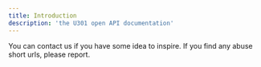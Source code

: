 ```yaml
---
title: Introduction
description: 'the U301 open API documentation'
---
```



<CardGroup cols={2}>
  <Card
    title="Feed back"
    icon="stars"
    href="https://u301.com/page/contact"
  >
  You can contact us if you have some idea to inspire.
  </Card>
  <Card
    title="Report Abuse"
    icon="flag"
    href="https://u301.com/page/contact"
  >
    If you find any abuse short urls, please report.
  </Card>
</CardGroup>

